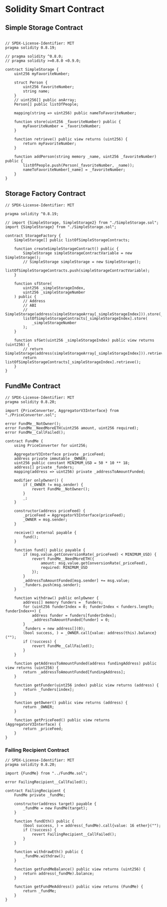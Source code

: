 # Solidity Smart Contract

## Simple Storage Contract

```solidity filename="simpleStorage.sol"

// SPDX-License-Identifier: MIT
pragma solidity 0.8.19;

// pragma solidity ^0.8.0;
// pragma solidity >=0.8.0 <0.9.0;

contract SimpleStorage {
    uint256 myFavoriteNumber;

    struct Person {
        uint256 favoriteNumber;
        string name;
    }
    // uint256[] public anArray;
    Person[] public listOfPeople;

    mapping(string => uint256) public nameToFavoriteNumber;

    function store(uint256 _favoriteNumber) public {
        myFavoriteNumber = _favoriteNumber;
    }

    function retrieve() public view returns (uint256) {
        return myFavoriteNumber;
    }

    function addPerson(string memory _name, uint256 _favoriteNumber) public {
        listOfPeople.push(Person(_favoriteNumber, _name));
        nameToFavoriteNumber[_name] = _favoriteNumber;
    }
}
```

## Storage Factory Contract

```solidity filename="raffeDeploy.ts"
// SPDX-License-Identifier: MIT

pragma solidity ^0.8.19;

// import {SimpleStorage, SimpleStorage2} from "./SimpleStorage.sol";
import {SimpleStorage} from "./SimpleStorage.sol";

contract StorageFactory {
    SimpleStorage[] public listOfSimpleStorageContracts;

    function createSimpleStorageContract() public {
        SimpleStorage simpleStorageContractVariable = new SimpleStorage();
        // SimpleStorage simpleStorage = new SimpleStorage();
        listOfSimpleStorageContracts.push(simpleStorageContractVariable);
    }

    function sfStore(
        uint256 _simpleStorageIndex,
        uint256 _simpleStorageNumber
    ) public {
        // Address
        // ABI
        // SimpleStorage(address(simpleStorageArray[_simpleStorageIndex])).store(_simpleStorageNumber);
        listOfSimpleStorageContracts[_simpleStorageIndex].store(
            _simpleStorageNumber
        );
    }

    function sfGet(uint256 _simpleStorageIndex) public view returns (uint256) {
        // return SimpleStorage(address(simpleStorageArray[_simpleStorageIndex])).retrieve();
        return listOfSimpleStorageContracts[_simpleStorageIndex].retrieve();
    }
}
```

## FundMe Contract

```solidity filename="FundMe.sol"
// SPDX-License-Identifier: MIT
pragma solidity 0.8.20;

import {PriceConverter, AggregatorV3Interface} from "./PriceConverter.sol";

error FundMe__NotOwner();
error FundMe__NeedMoreETH(uint256 amount, uint256 required);
error FundMe__CallFailed();

contract FundMe {
    using PriceConverter for uint256;

    AggregatorV3Interface private _priceFeed;
    address private immutable _OWNER;
    uint256 public constant MINIMUM_USD = 50 * 10 ** 18;
    address[] private _funders;
    mapping(address => uint256) private _addressToAmountFunded;

    modifier onlyOwner() {
        if (_OWNER != msg.sender) {
            revert FundMe__NotOwner();
        }
        _;
    }

    constructor(address priceFeed) {
        _priceFeed = AggregatorV3Interface(priceFeed);
        _OWNER = msg.sender;
    }

    receive() external payable {
        fund();
    }

    function fund() public payable {
        if (msg.value.getConversionRate(_priceFeed) < MINIMUM_USD) {
            revert FundMe__NeedMoreETH({
                amount: msg.value.getConversionRate(_priceFeed),
                required: MINIMUM_USD
            });
        }
        _addressToAmountFunded[msg.sender] += msg.value;
        _funders.push(msg.sender);
    }

    function withdraw() public onlyOwner {
        address[] memory funders = _funders;
        for (uint256 funderIndex = 0; funderIndex < funders.length; funderIndex++) {
            address funder = funders[funderIndex];
            _addressToAmountFunded[funder] = 0;
        }
        _funders = new address[](0);
        (bool success, ) = _OWNER.call{value: address(this).balance}("");
        if (!success) {
            revert FundMe__CallFailed();
        }
    }

    function getAddressToAmountFunded(address fundingAddress) public view returns (uint256) {
        return _addressToAmountFunded[fundingAddress];
    }

    function getFunder(uint256 index) public view returns (address) {
        return _funders[index];
    }

    function getOwner() public view returns (address) {
        return _OWNER;
    }

    function getPriceFeed() public view returns (AggregatorV3Interface) {
        return _priceFeed;
    }
}
```

### Failing Recipient Contract

```solidity filename="contracts/tests/FailingRecipient.sol"
// SPDX-License-Identifier: MIT
pragma solidity 0.8.20;

import {FundMe} from "../FundMe.sol";

error FailingRecipient__CallFailed();

contract FailingRecipient {
    FundMe private _fundMe;

    constructor(address target) payable {
        _fundMe = new FundMe(target);
    }

    function fundEth() public {
        (bool success, ) = address(_fundMe).call{value: 16 ether}("");
        if (!success) {
            revert FailingRecipient__CallFailed();
        }
    }

    function withdrawEth() public {
        _fundMe.withdraw();
    }

    function getFundMeBalance() public view returns (uint256) {
        return address(_fundMe).balance;
    }

    function getFundMeAddress() public view returns (FundMe) {
        return _fundMe;
    }
}
```
